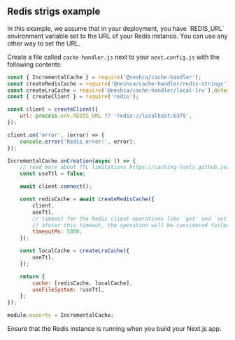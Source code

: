 
## Redis strigs example

<Callout type="info">
    In this example, we assume that in your deployment, you have `REDIS_URL` environment variable set to the URL of your
    Redis instance. You can use any other way to set the URL.
</Callout>

Create a file called `cache-handler.js` next to your `next.config.js` with the following contents:

```js filename="cache-handler.js" copy
const { IncrementalCache } = require('@neshca/cache-handler');
const createRedisCache = require('@neshca/cache-handler/redis-strings').default;
const createLruCache = require('@neshca/cache-handler/local-lru').default;
const { createClient } = require('redis');

const client = createClient({
    url: process.env.REDIS_URL ?? 'redis://localhost:6379',
});

client.on('error', (error) => {
    console.error('Redis error:', error);
});

IncrementalCache.onCreation(async () => {
    // read more about TTL limitations https://caching-tools.github.io/next-shared-cache/configuration/ttl
    const useTtl = false;

    await client.connect();

    const redisCache = await createRedisCache({
        client,
        useTtl,
        // timeout for the Redis client operations like `get` and `set`
        // afeter this timeout, the operation will be considered failed and the `localCache` will be used
        timeoutMs: 5000,
    });

    const localCache = createLruCache({
        useTtl,
    });

    return {
        cache: [redisCache, localCache],
        useFileSystem: !useTtl,
    };
});

module.exports = IncrementalCache;
```

<Callout type="info">Ensure that the Redis instance is running when you build your Next.js app.</Callout>
